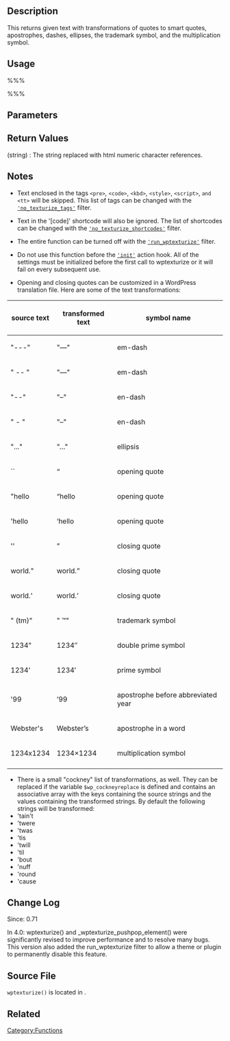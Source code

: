 {{Languages|
{{en|Function Reference/wptexturize}}
{{it|Riferimento funzioni/wptexturize}}
{{ja|関数リファレンス/wptexturize}}
}}

== Description ==

This returns given text with transformations of quotes to smart quotes, apostrophes, dashes, ellipses, the trademark symbol, and the multiplication symbol. 

== Usage ==

%%% <?php wptexturize( $text ); ?> %%%

== Parameters ==
{{Parameter|$text|string|The text to be formatted.}}

== Return Values ==
; (string) : The string replaced with html numeric character references.

== Notes ==

* Text enclosed in the tags <tt><nowiki><pre></nowiki></tt>, <tt><nowiki><code></nowiki></tt>, <tt><nowiki><kbd></nowiki></tt>, <tt><nowiki><style></nowiki></tt>, <tt><nowiki><script></nowiki></tt>, <tt><nowiki> and <tt></nowiki></tt> will be skipped. This list of tags can be changed with the <tt>[[Plugin_API/Filter_Reference/no_texturize_tags|'no_texturize_tags']]</tt> filter.

* Text in the '[code]' shortcode will also be ignored. The list of shortcodes can be changed with the <tt>[[Plugin_API/Filter_Reference/no_texturize_shortcodes|'no_texturize_shortcodes']]</tt> filter.

* The entire function can be turned off with the <tt>[[Plugin_API/Filter_Reference/run_wptexturize|'run_wptexturize']]</tt> filter.

* Do not use this function before the <tt>[[Plugin_API/Action_Reference/init|'init']]</tt> action hook.  All of the settings must be initialized before the first call to wptexturize or it will fail on every subsequent use.

* Opening and closing quotes can be customized in a WordPress translation file. Here are some of the text transformations:

{|
! source text !! transformed text !! symbol name
|-
| "---" || "&#8212;" || em-dash
|-
| " -- " || "&#8212;" || em-dash
|-
| "--" || "&#8211;" || en-dash
|-
| " - " || "&#8211;" || en-dash 
|-
| "..." || "&#8230;" || ellipsis
|-
| `` || &#8220; || opening quote
|-
| "hello || &#8220;hello || opening quote
|-
| 'hello || &#8216;hello || opening quote
|-
| <nowiki>''</nowiki> || &#8221; || closing quote
|-
| world." || world.&#8221; || closing quote
|-
| world.' || world.&#8217; || closing quote
|-
| " (tm)" || " &#8482;" || trademark symbol
|-
| 1234" || 1234&#8243; || double prime symbol
|-
| 1234' || 1234&#8242; || prime symbol
|-
| '99 || &#8217;99 || apostrophe before abbreviated year
|-
| Webster's || Webster&#8217;s || apostrophe in a word
|-
| 1234x1234 || 1234&#215;1234 || multiplication symbol
|-
|}


* There is a small "cockney" list of transformations, as well. They can be replaced if the variable <tt>$wp_cockneyreplace</tt> is defined and contains an associative array with the keys containing the source strings and the values containing the transformed strings. By default the following strings will be transformed:
* 'tain't
* 'twere
* 'twas
* 'tis
* 'twill
* 'til
* 'bout
* 'nuff
* 'round
* 'cause

== Change Log ==
Since: 0.71

In 4.0: wptexturize() and _wptexturize_pushpop_element() were significantly revised to improve performance and to resolve many bugs.  This version also added the run_wptexturize filter to allow a theme or plugin to permanently disable this feature.

== Source File ==
<tt>wptexturize()</tt> is located in {{Trac|wp-includes/formatting.php}}.

== Related ==

{{Texturization}}

{{Tag Footer}}

[[Category:Functions]]